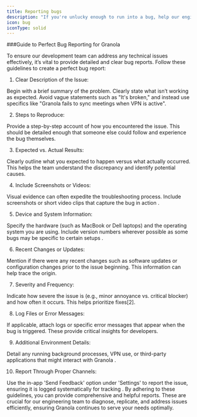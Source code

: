 ```yaml
---
title: Reporting bugs
description: "If you're unlucky enough to run into a bug, help our engineers out by sharing the most information possible."
icon: bug
iconType: solid
---
```


###Guide to Perfect Bug Reporting for Granola

To ensure our development team can address any technical issues effectively, it’s vital to provide detailed and clear bug reports. Follow these guidelines to create a perfect bug report:

1. Clear Description of the Issue:

Begin with a brief summary of the problem. Clearly state what isn’t working as expected. Avoid vague statements such as "It's broken," and instead use specifics like "Granola fails to sync meetings when VPN is active".

2. Steps to Reproduce:

Provide a step-by-step account of how you encountered the issue. This should be detailed enough that someone else could follow and experience the bug themselves.

3. Expected vs. Actual Results:

Clearly outline what you expected to happen versus what actually occurred. This helps the team understand the discrepancy and identify potential causes.

4. Include Screenshots or Videos:

Visual evidence can often expedite the troubleshooting process. Include screenshots or short video clips that capture the bug in action .

5. Device and System Information:

Specify the hardware (such as MacBook or Dell laptops) and the operating system you are using. Include version numbers wherever possible as some bugs may be specific to certain setups .

6. Recent Changes or Updates:

Mention if there were any recent changes such as software updates or configuration changes prior to the issue beginning. This information can help trace the origin.

7. Severity and Frequency:

Indicate how severe the issue is (e.g., minor annoyance vs. critical blocker) and how often it occurs. This helps prioritize fixes[2].

8. Log Files or Error Messages:

If applicable, attach logs or specific error messages that appear when the bug is triggered. These provide critical insights for developers.

9. Additional Environment Details:

Detail any running background processes, VPN use, or third-party applications that might interact with Granola .

10. Report Through Proper Channels:

Use the in-app 'Send Feedback' option under 'Settings' to report the issue, ensuring it is logged systematically for tracking .
By adhering to these guidelines, you can provide comprehensive and helpful reports. These are crucial for our engineering team to diagnose, replicate, and address issues efficiently, ensuring Granola continues to serve your needs optimally.
